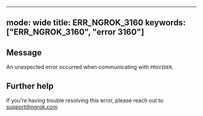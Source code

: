 
---
mode: wide
title: ERR_NGROK_3160
keywords: ["ERR_NGROK_3160", "error 3160"]
---

## Message
An unexpected error occurred when communicating with `PROVIDER`.




## Further help
If you're having trouble resolving this error, please reach out to [support@ngrok.com](mailto:support@ngrok.com?subject=Help%20with%20ERR_NGROK_3160)

